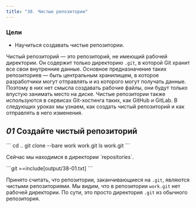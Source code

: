 ```yaml
---
title: "38. Чистые репозитории"
---
```


### Цели

- Научиться создавать чистые репозитории.

Чистый репозиторий — это репозиторий, не имеющий рабочей директории. Он содержит только директорию `.git`, в которой Git хранит все свои внутренние данные. Основное предназначение таких репозиториев — быть центральным хранилищем, в которое разработчики могут отправлять и из которого могут получать данные. Поэтому в них нет смысла создавать рабочие файлы, они будут только впустую занимать место на диске. Чистые репозитории также используются в сервисах Git-хостинга таких, как GitHub и GitLab. В следующих уроках мы узнаем, как создать чистый репозиторий и как отправлять в него изменения.

## _01_ Создайте чистый репозиторий

<Run>
```
cd ..
git clone --bare work work.git
ls work.git
```
</Run>

<p className="highlight">Сейчас мы находимся в директории `repositories`.</p>

<Output>
```git
==include[output/38-01.txt]
```
</Output>

Принято считать, что репозитории, заканчивающиеся на `.git`, являются чистыми репозиториями. Мы видим, что в репозитории `work.git` нет рабочей директории. По сути, это просто директория `.git` из обычного репозитория.